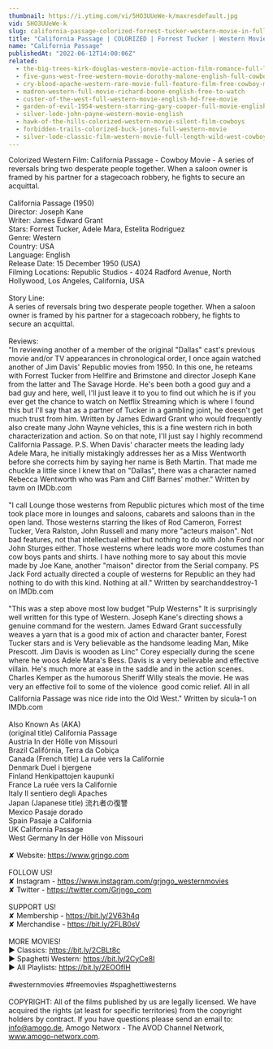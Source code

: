 ```yaml
---
thumbnail: https://i.ytimg.com/vi/5HO3UUeWe-k/maxresdefault.jpg
vid: 5HO3UUeWe-k
slug: california-passage-colorized-forrest-tucker-western-movie-in-full-length
title: "California Passage | COLORIZED | Forrest Tucker | Western Movie in Full Length"
name: "California Passage"
publishedAt: "2022-06-12T14:00:06Z"
related:
  - the-big-trees-kirk-douglas-western-movie-action-film-romance-full-length-movie
  - five-guns-west-free-western-movie-dorothy-malone-english-full-cowboy-film-full-movie
  - cry-blood-apache-western-rare-movie-full-feature-film-free-cowboy-movie
  - madron-western-full-movie-richard-boone-english-free-to-watch
  - custer-of-the-west-full-western-movie-english-hd-free-movie
  - garden-of-evil-1954-western-starring-gary-cooper-full-movie-english-full-free-western-movies
  - silver-lode-john-payne-western-movie-english
  - hawk-of-the-hills-colorized-western-movie-silent-film-cowboys
  - forbidden-trails-colorized-buck-jones-full-western-movie
  - silver-lode-classic-film-western-movie-full-length-wild-west-cowboy-movies-free-film
---
```


Colorized Western Film: California Passage - Cowboy Movie - A series of reversals bring two desperate people together. When a saloon owner is framed by his partner for a stagecoach robbery, he fights to secure an acquittal.<br />
<br />
California Passage (1950)<br />
Director: Joseph Kane<br />
Writer: James Edward Grant<br />
Stars: Forrest Tucker, Adele Mara, Estelita Rodriguez<br />
Genre: Western<br />
Country: USA<br />
Language: English<br />
Release Date: 15 December 1950 (USA)<br />
Filming Locations: Republic Studios - 4024 Radford Avenue, North Hollywood, Los Angeles, California, USA<br />
<br />
Story Line:<br />
A series of reversals bring two desperate people together. When a saloon owner is framed by his partner for a stagecoach robbery, he fights to secure an acquittal.<br />
<br />
Reviews:<br />
"In reviewing another of a member of the original "Dallas" cast's previous movie and/or TV appearances in chronological order, I once again watched another of Jim Davis' Republic movies from 1950. In this one, he reteams with Forrest Tucker from Hellfire and Brimstone and director Joseph Kane from the latter and The Savage Horde. He's been both a good guy and a bad guy and here, well, I'll just leave it to you to find out which he is if you ever get the chance to watch on Netflix Streaming which is where I found this but I'll say that as a partner of Tucker in a gambling joint, he doesn't get much trust from him. Written by James Edward Grant who would frequently also create many John Wayne vehicles, this is a fine western rich in both characterization and action. So on that note, I'll just say I highly recommend California Passage. P.S. When Davis' character meets the leading lady Adele Mara, he initially mistakingly addresses her as a Miss Wentworth before she corrects him by saying her name is Beth Martin. That made me chuckle a little since I knew that on "Dallas", there was a character named Rebecca Wentworth who was Pam and Cliff Barnes' mother." Written by tavm on IMDb.com<br />
<br />
"I call Lounge those westerns from Republic pictures which most of the time took place more in lounges and saloons, cabarets and saloons than in the open land. Those westerns starring the likes of Rod Cameron, Forrest Tucker, Vera Ralston, John Russell and many more "acteurs maison". Not bad features, not that intellectual either but nothing to do with John Ford nor John Sturges either. Those westerns where leads wore more costumes than cow boys pants and shirts. I have nothing more to say about this movie made by Joe Kane, another "maison" director from the Serial company. PS Jack Ford actually directed a couple of westerns for Republic an they had nothing to do with this kind. Nothing at all." Written by searchanddestroy-1 on IMDb.com<br />
<br />
"This was a step above most low budget "Pulp Westerns" It is surprisingly well written for this type of Western. Joseph Kane's directing shows a genuine command for the western. James Edward Grant successfully weaves a yarn that is a good mix of action and character banter, Forest Tucker stars and is Very believable as the handsome leading Man, Mike Prescott. Jim Davis is wooden as Linc" Corey especially during the scene where he woos Adele Mara's Bess. Davis is a very believable and effective villain. He's much more at ease in the saddle and in the action scenes. Charles Kemper as the humorous Sheriff Willy steals the movie. He was very an effective foil to some of the violence  good comic relief. All in all California Passage was nice ride into the Old West." Written by sicula-1 on IMDb.com<br />
<br />
Also Known As (AKA)<br />
(original title) California Passage<br />
Austria In der Hölle von Missouri<br />
Brazil Califórnia, Terra da Cobiça<br />
Canada (French title) La ruée vers la Californie<br />
Denmark Duel i bjergene<br />
Finland Henkipattojen kaupunki<br />
France La ruée vers la Californie<br />
Italy Il sentiero degli Apaches<br />
Japan (Japanese title) 流れ者の復讐<br />
Mexico Pasaje dorado<br />
Spain Pasaje a California<br />
UK California Passage<br />
West Germany In der Hölle von Missouri<br />
<br />
✘ Website: https://www.grjngo.com<br />
<br />
FOLLOW US!<br />
✘ Instagram - https://www.instagram.com/grjngo_westernmovies<br />
✘ Twitter - https://twitter.com/Grjngo_com<br />
<br />
SUPPORT US!<br />
✘ Membership - https://bit.ly/2V63h4q<br />
✘ Merchandise - https://bit.ly/2FLB0sV<br />
<br />
MORE MOVIES! <br />
► Classics: https://bit.ly/2CBLt8c <br />
► Spaghetti Western: https://bit.ly/2CyCe8I <br />
► All Playlists: https://bit.ly/2EOOfIH <br />
<br />
#westernmovies #freemovies #spaghettiwesterns<br />
<br />
COPYRIGHT: All of the films published by us are legally licensed. We have acquired the rights (at least for specific territories) from the copyright holders by contract. If you have questions please send an email to: info@amogo.de, Amogo Networx - The AVOD Channel Network, www.amogo-networx.com.